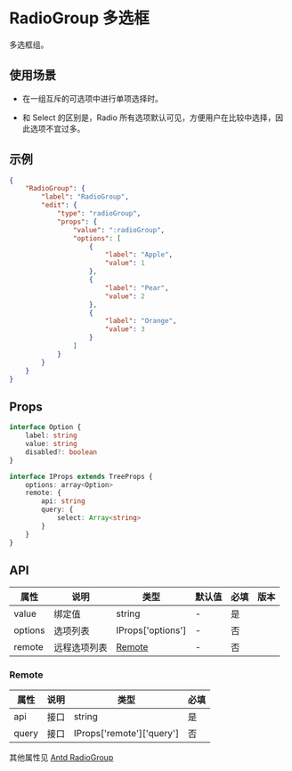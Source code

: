 # RadioGroup 多选框

多选框组。

## 使用场景

- 在一组互斥的可选项中进行单项选择时。

- 和 Select 的区别是，Radio 所有选项默认可见，方便用户在比较中选择，因此选项不宜过多。

## 示例

```json
{
	"RadioGroup": {
		"label": "RadioGroup",
		"edit": {
			"type": "radioGroup",
			"props": {
				"value": ":radioGroup",
				"options": [
					{
						"label": "Apple",
						"value": 1
					},
					{
						"label": "Pear",
						"value": 2
					},
					{
						"label": "Orange",
						"value": 3
					}
				]
			}
		}
	}
}
```

## Props

```ts
interface Option {
	label: string
	value: string
	disabled?: boolean
}

interface IProps extends TreeProps {
	options: array<Option>
	remote: {
		api: string
		query: {
			select: Array<string>
		}
	}
}
```

## API

| 属性    | 说明         | 类型              | 默认值 | 必填 | 版本 |
| ------- | ------------ | ----------------- | ------ | ---- | ---- |
| value   | 绑定值       | string            | -      | 是   |      |
| options | 选项列表     | IProps['options'] | -      | 否   |      |
| remote  | 远程选项列表 | [Remote](#Remote) | -      | 否   |      |

### Remote

| 属性  | 说明 | 类型                      | 必填 |
| ----- | ---- | ------------------------- | ---- |
| api   | 接口 | string                    | 是   |
| query | 接口 | IProps['remote']['query'] | 否   |

其他属性见 [Antd RadioGroup](https://ant-design.gitee.io/components/radio-cn/#RadioGroup)
